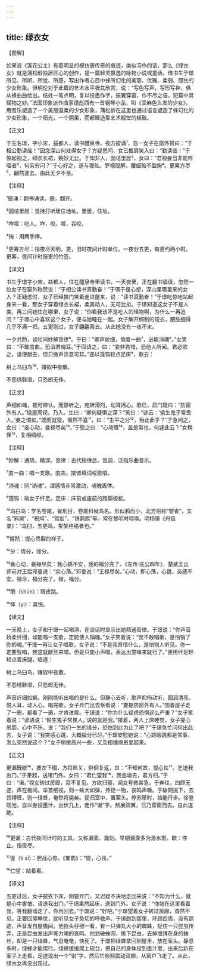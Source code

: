 ```yaml
---
---
---
```

title: 绿衣女
---




【题解】


如果说《莲花公主》有着明显的模仿唐传奇的痕迹，类似习作的话，那么《绿衣女》就是蒲松龄独居匠心的创作，是一篇轻灵飘逸的咏物小说或童话。借书生于璟所见、所听、所觉、所感，写出作者心目中蜂所幻化的美丽、优雅、柔弱、胆怯的少女形象。但明伦对于此篇的艺术水平极其欣赏，说：“写色写声，写形写神，俱从蜂曲曲绘出。结处一笔点明，复以投墨作字，振翼穿窗，作不尽之语，短篇中具赋物之妙。”法国印象派作曲家德彪西有一首钢琴小品，叫《亚麻色头发的少女》，用音乐塑造了一个美丽温柔的少女形象，蒲松龄在这里也通过语言塑造了蜂幻化的少女形象，一个阳光，一个阴柔，而都臻造型艺术殿堂的极致。


【正文】

于生名璟，字小宋，益都人，读书醴泉寺。夜方披诵¹，忽一女子在窗外赞曰：“于相公勤读哉！”因念深山何处得女子？方疑思间，女已推扉笑入曰：“勤读哉！”于惊起视之，绿衣长裙，婉妙无比。于知非人，固诘里居²，女曰：“君视妾当非能咋噬者³，何劳穷问？”于心好之，遂与寝处。罗襦既解，腰细殆不盈掬⁴。更筹方尽⁵，翩然遂去。由此无夕不至。

【注释】


¹披诵：翻书诵读。披，翻开。

²固诘里居：坚持打听居住地址。里居，住址。

³咋噬：吃人。咋，咬。噬，吞咬。

⁴掬：用两手捧。

⁵更筹方尽：指夜尽天明。更，旧时夜间计时单位。一夜分五更，每更约两小时。更筹，夜间计时报更的竹签。





【译文】


书生于璟字小宋，益都人，住在醴泉寺里读书。一天夜里，正在翻书诵读，忽然一位女子在窗外称赞说：“于相公读书真勤奋！”于璟于是心想，深山里哪里来的女人？正疑虑时，女子已经推门笑着走进屋来，说：“读书真勤奋！”于璟吃惊地站起身来一看，那女子穿着绿衣长裙，柔美动人，无可比拟。于璟知道这女子不是人类，再三问她住在哪里，女子说：“你看我该不是吃人的怪物啊，为什么一再追问？”于璟心中喜欢这个女子，便与她睡在一起。女子解开绸制的短衣，腰肢细得几乎不满一把。五更刚过，女子翩翩离去。从此她没有一夜不来。

一夕共酌，谈吐间妙解音律⁶。于曰：“卿声娇细，倘度一曲⁷，必能消魂⁸。”女笑曰：“不敢度曲，恐消君魂耳。”于固请之，曰：“妾非吝惜，恐他人所闻。君必欲之，请便献丑，但只微声示意可耳。”遂以莲钩轻点足床⁹，歌云：

树上乌臼鸟¹⁰，赚奴中夜散。

不怨绣鞋湿，只恐郎无伴。


【正文】

声细如蝇，裁可辨认。而静听之，宛转滑烈，动耳摇心。歌已，启门窥曰：“防窗外有人。”绕屋周视，乃入。生曰：“卿何疑惧之深？”笑曰：“谚云：‘偷生鬼子常畏人。’妾之谓矣。”既而就寝，惕然不喜¹¹，曰：“生平之分¹²，殆止此乎？”于急问之，女曰：“妾心动，妾禄尽矣¹³。”于慰之曰：“心动眼¹⁴，盖是常也，何遽此云？”女稍怿¹⁵，复相绸缪。

【注释】


⁶妙解：通晓，精深。音律：古代指律吕、宫调，泛指乐曲音乐。

⁷度一曲：唱一支歌。度曲，按谱填词或歌唱。

⁸消魂：同“销魂”。谓感情非常激动，魂魄离体。

⁹莲钩：喻女子纤足。足床：床前或座前的踏脚板杌。

¹⁰乌臼鸟：学名卷尾，雀形目，卷尾科候鸟名。形似鸦而小，北方俗称“黎雀”，又名“鸦舅”、“祝鸠”、“驾犁”、“铁鹦鹉”等。常在黎明时啼唤。明杨慎《丹铅录》：“乌臼，五更鸣，架架格格者也。”

¹¹惕然：提心吊胆的样子。

¹²分：情分，缘分。

¹³妾心动，妾禄尽矣：我心跳不安，我的福分完了。《左传·庄公四年》，楚武王出师前对王后邓曼说：“余心荡。”邓曼说：“王禄尽矣。”心动，即心荡，心跳，突感不安。禄尽，福分完了。禄，福分。

¹⁴眼（shùn）：眼皮跳。

¹⁵怿（yì）：喜悦。





【译文】


一天晚上，女子和于璟一起喝酒，在谈话时显示出她精通音律。于璟说：“你声音娇柔纤细，如能唱一支歌，定能使人销魂。”女子笑着说：“我不敢唱歌，是怕销了你的魂。”于璟一再让女子唱歌，女子说：“不是我吝惜什么，是怕别人听见。你一定要我唱，我这就献丑来唱，但是只能小声唱，表达出意味来就行了。”便用纤足轻轻点着床腿，唱道：

树上乌臼鸟，赚奴中夜散。

不怨绣鞋湿，只恐郎无伴。

声音纤细如蝇，刚刚能听出唱的是什么。但静心去听，歌声抑扬动听，圆润清亮，悦人耳，动人心。唱完歌，女子开门出去察看说：“要提防窗外有人。”围着屋子走了一圈，都看了一遍，才肯进屋。于璟说：“你为什么疑虑恐惧这么严重？”女子笑着说：“谚语说：‘偷生鬼子常畏人。’说的就是我。”接着，两人上床睡觉，女子提心吊胆，心中不乐，说：“我们一生的缘分，恐怕到此为止了吧？”于璟急忙问何出此言，女子说：“我突感心跳，大概福分已尽。”于璟安慰她说：“心跳眼跳都是常事，怎么突然说这个？”女子稍微高兴一些，又互相缠绵恩爱起来。


【正文】

更漏既歇¹⁶，披衣下榻，方将启关，徘徊复返，曰：“不知何故，惿心怯¹⁷。乞送我出门。”于果起，送诸门外。女曰：“君伫望我¹⁸，我逾垣去，君方归。”于曰：“诺。”视女转过房廊，寂不复见。方欲归寝，闻女号救甚急。于奔往，四顾无迹，声在檐间。举首细视，则一蛛大如弹，抟捉一物，哀鸣声嘶。于破网挑下，去其缚缠，则一绿蜂，奄然将毙矣。捉归室中，置案头。停苏移时，始能行步。徐登砚池，自以身投墨汁，出伏几上，走作“谢”字。频展双翼，已乃穿窗而去。自此遂绝。

【注释】


¹⁶更漏：古代夜间计时的工具。又称漏壶、漏刻。早期漏壶多为泄水型。歇：停止。指夜尽。

¹⁷惿（tí sī）：胆战心惊。《集韵》：“惿，心怯。”

¹⁸伫望：站着看。





【译文】


五更过后，女子披衣下床，刚要开门，又迟疑不决地走回来说：“不知为什么，就是心中害怕。请送我出门。”于璟果然起床，送到门外。女子说：“你站在这里看着我，等我翻墙走了，你再回去。”于璟说：“好吧。”于璟望着女子转过房廊，杳然不见。正要回屋睡觉，就听见女子急切的呼救声。于璟跑到那里，环顾四周，没有踪迹，声音发自屋檐间。他抬头仔细一看，有一只弹丸大小的蜘蛛，捉住一只昆虫抟弄，正是昆虫发出声嘶力竭的哀鸣。他划破蛛网，挑下昆虫，去掉缠缚在身的蛛丝，却是一只绿蜂，气息奄奄，快死了。于璟把绿蜂拿回到屋里，放在案头。静息多时，绿蜂才能爬行。绿蜂缓缓爬上砚台，把自己的身体投到墨汁里，出来后趴在案子上走着，足迹现出一个“谢”字。然后它频频震动双翅，从窗户飞走了。从此，绿衣女再没出现过。